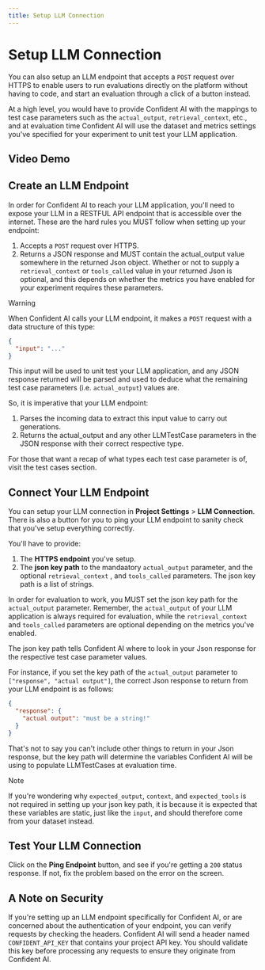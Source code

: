 ```yaml
---
title: Setup LLM Connection
---
```



# Setup LLM Connection

You can also setup an LLM endpoint that accepts a `POST` request over HTTPS to enable users to run evaluations directly on the platform without having to code, and start an evaluation through a click of a button instead.

At a high level, you would have to provide Confident AI with the mappings to test case parameters such as the `actual_output`, `retrieval_context`, etc., and at evaluation time Confident AI will use the dataset and metrics settings you've specified for your experiment to unit test your LLM application.

## Video Demo

<VideoDisplayer
  src="https://confident-docs.s3.us-east-1.amazonaws.com/project-configuration:setup-llm-connection.mp4"
  width="100%"
  title="How to Setup an LLM Connection"
/>

## Create an LLM Endpoint

In order for Confident AI to reach your LLM application, you'll need to expose your LLM in a RESTFUL API endpoint that is accessible over the internet. These are the hard rules you MUST follow when setting up your endpoint:

1. Accepts a `POST` request over HTTPS.
2. Returns a JSON response and MUST contain the actual_output value somewhere in the returned Json object. Whether or not to supply a `retrieval_context` or `tools_called` value in your returned Json is optional, and this depends on whether the metrics you have enabled for your experiment requires these parameters.

> [!WARNING]
>
> When Confident AI calls your LLM endpoint, it makes a `POST` request with a data structure of this type:
>
> ```json
> {
>   "input": "..."
> }
> ```
>
> This input will be used to unit test your LLM application, and any JSON response returned will be parsed and used to deduce what the remaining test case parameters (i.e. `actual_output`) values are.
>
> So, it is imperative that your LLM endpoint:
>
> 1. Parses the incoming data to extract this input value to carry out generations.
> 2. Returns the actual_output and any other LLMTestCase parameters in the JSON response with their correct respective type.
>
> For those that want a recap of what types each test case parameter is of, visit the test cases section.

## Connect Your LLM Endpoint

You can setup your LLM connection in **Project Settings** > **LLM Connection**. There is also a button for you to ping your LLM endpoint to sanity check that you've setup everything correctly.

You'll have to provide:

1. The **HTTPS endpoint** you've setup.
2. The **json key path** to the mandaatory `actual_output` parameter, and the optional `retrieval_context` , and `tools_called` parameters. The json key path is a list of strings.

In order for evaluation to work, you MUST set the json key path for the `actual_output` parameter. Remember, the `actual_output` of your LLM application is always required for evaluation, while the `retrieval_context` and `tools_called` parameters are optional depending on the metrics you've enabled.

<Callout>
  The json key path tells Confident AI where to look in your Json response for
  the respective test case parameter values.
</Callout>

For instance, if you set the key path of the `actual_output` parameter to `["response", "actual output"]`, the correct Json response to return from your LLM endpoint is as follows:

```json
{
  "response": {
    "actual output": "must be a string!"
  }
}
```

That's not to say you can't include other things to return in your Json response, but the key path will determine the variables Confident AI will be using to populate LLMTestCases at evaluation time.

> [!NOTE]
>
> If you're wondering why `expected_output`, `context`, and `expected_tools` is not required in setting up your json key path, it is because it is expected that these variables are static, just like the `input`, and should therefore come from your dataset instead.

## Test Your LLM Connection

Click on the **Ping Endpoint** button, and see if you're getting a `200` status response. If not, fix the problem based on the error on the screen.


## A Note on Security

If you're setting up an LLM endpoint specifically for Confident AI, or are concerned about the authentication of your endpoint, you can verify requests by checking the headers. Confident AI will send a header named `CONFIDENT_API_KEY` that contains your project API key. You should validate this key before processing any requests to ensure they originate from Confident AI.